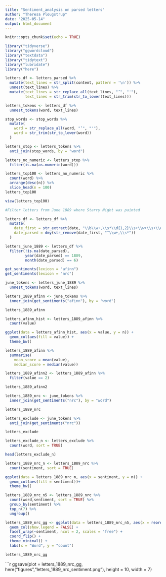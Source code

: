 ```yaml
---
title: "Sentiment_analysis on parsed letters"
author: "Theresa Plougstrup"
date: "2025-05-14"
output: html_document
---
```


```r
knitr::opts_chunk$set(echo = TRUE)
```

```r
library("tidyverse")
library("ggwordcloud")
library("textdata")
library("tidytext")
library("lubridate")
library("here")
```


```r
letters_df <- letters_parsed %>% 
  mutate(text_lines = str_split(content, pattern = '\n')) %>% 
  unnest(text_lines) %>% 
  mutate(text_lines = str_replace_all(text_lines, "’", "'"),
         text_lines = str_trim(str_to_lower(text_lines)))
```

```r
letters_tokens <- letters_df %>% 
  unnest_tokens(word, text_lines)
```

```r
stop_words <- stop_words %>%
  mutate(
    word = str_replace_all(word, "’", "'"),
    word = str_trim(str_to_lower(word))
  )
```

```r
letters_stop <- letters_tokens %>% 
  anti_join(stop_words, by = "word")
```

```r
letters_no_numeric <- letters_stop %>% 
  filter(is.na(as.numeric(word)))
```
```r
letters_top100 <- letters_no_numeric %>% 
  count(word) %>% 
  arrange(desc(n)) %>% 
  slice_head(n = 100)
letters_top100
```
```r
view(letters_top100)
```


```r
#Filter letters from June 1889 where Starry Night was painted

letters_df <- letters_df %>%
  mutate(
    date_first = str_extract(date, "\\b\\w+,\\s*\\d{1,2}\\s+\\w+\\s+\\d{4}\\b"),
    date_parsed = dmy(str_remove(date_first, "^\\w+,\\s*"))
  )

```

```r
letters_june_1889 <- letters_df %>%
  filter(!is.na(date_parsed),
         year(date_parsed) == 1889,
         month(date_parsed) == 6) 
```

```r
get_sentiments(lexicon = "afinn")
get_sentiments(lexicon = "nrc")
```
```r
june_tokens <- letters_june_1889 %>%
  unnest_tokens(word, text_lines)
```

```r
letters_1889_afinn <- june_tokens %>% 
  inner_join(get_sentiments("afinn"), by = "word")

letters_1889_afinn
```
```r
letters_afinn_hist <- letters_1889_afinn %>% 
  count(value)

ggplot(data = letters_afinn_hist, aes(x = value, y = n)) +
  geom_col(aes(fill = value)) +
  theme_bw()
```
```r
letters_1889_afinn %>%
  summarise(
    mean_score = mean(value),
    median_score = median(value))
```
```r
letters_1889_afinn2 <- letters_1889_afinn %>% 
  filter(value == 2)

letters_1889_afinn2
```
```r
letters_1889_nrc <- june_tokens %>% 
  inner_join(get_sentiments("nrc"), by = "word")

letters_1889_nrc

```

```r
letters_exclude <- june_tokens %>% 
  anti_join(get_sentiments("nrc"))

letters_exclude
```
```r
letters_exclude_n <- letters_exclude %>% 
  count(word, sort = TRUE)

head(letters_exclude_n)

```
```r
letters_1889_nrc_n <- letters_1889_nrc %>% 
  count(sentiment, sort = TRUE)

ggplot(data = letters_1889_nrc_n, aes(x = sentiment, y = n)) +
  geom_col(aes(fill = sentiment))+
  theme_bw()
```

```r
letters_1889_nrc_n5 <- letters_1889_nrc %>%  
  count(word,sentiment, sort = TRUE) %>% 
  group_by(sentiment) %>% 
  top_n(7) %>% 
  ungroup()

letters_1889_nrc_gg <- ggplot(data = letters_1889_nrc_n5, aes(x = reorder(word,n), y = n, fill = sentiment)) +
  geom_col(show.legend = FALSE) +
  facet_wrap(~sentiment, ncol = 2, scales = "free") +
  coord_flip() +
  theme_minimal() +
  labs(x = "Word", y = "count")

letters_1889_nrc_gg
```
```r
ggsave(plot = letters_1889_nrc_gg, 
       here("figures","letters_1889_nrc_sentiment.png"), 
       height = 10, 
       width = 7)
